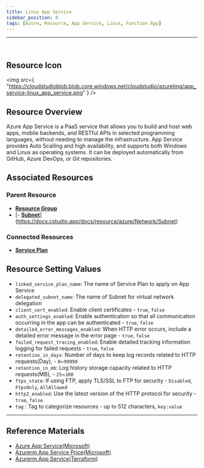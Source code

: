 ```yaml
---
title: Linux App Service
sidebar_position: 0
tags: [Azure, Resource, App Service, Linux, Function App]
---
```


<hr />
<br />

## Resource Icon

<img
    src={
        "https://cloudstudioblob.blob.core.windows.net/cloudstudio/azureImg/app_service-linux_app_service.png"
    }
/>

## Resource Overview

Azure App Service is a PaaS service that allows you to build and host web apps, mobile backends, and RESTful APIs in selected programming languages, without needing to manage the infrastructure. 
App Service provides Auto Scailing and high availability, and supports both Windows and Linux as operating systems. 
It can be deployed automatically from GitHub, Azure DevOps, or Git repositories.

## Associated Resources

### Parent Resource

-   [**Resource Group**](https://docs.cstudio.app/en/docs/resource/azure/Base/ResourceGroup)
-   [- [**Subnet**](https://docs.cstudio.app/en/docs/resource/azure/Network/Subnet)](https://docs.cstudio.app/docs/resource/azure/Network/Subnet)

### Connected Resources

-   [**Service Plan**](https://docs.cstudio.app/en/docs/resource/azure/AppService/ServicePlan)

## Resource Setting Values

-   `linked_service_plan_name`: The name of Service Plan to apply on App Service
-   `delegated_subnet_name`: The name of Subnet for virtual network delegation
-   `client_cert_enabled`: Enable client certificates - `true`, `false`
-   `auth_settings_enabled`: Enable authentication so that all communication occurring in the app can be authenticated - `true`, `false`
-   `detailed_error_messages_enabled`: When HTTP error occurs, include a detailed error message in the error page - `true`, `false`
-   `failed_request_tracing_enabled`: Enable detailed tracking information logging for failed requests - `true`, `false`
-   `retention_in_days`: Number of days to keep log records related to HTTP requests(Day), - `0`~`99999`
-   `retention_in_mb`: Log history storage capacity related to HTTP requests(MB), - `25`~`100`
-   `ftps_state`: If using FTP, apply TLS/SSL to FTP for security - `Disabled`, `FtpsOnly`, `AllAllowed`
-   `http2_enabled`: Use the latest version of the HTTP protocol for security - `true`, `false`
-   `tag` : Tag to categorize resources - up to 512 characters, `key:value`

---

## Reference Materials

-   [Azure App Service(Microsoft)](https://learn.microsoft.com/ko-kr/azure/app-service/overview)
-   [Azurerm App Service Price(Microsoft)](https://azure.microsoft.com/ko-kr/pricing/details/app-service/windows/)
-   [Azurerm App Service(Terraform)](https://registry.terraform.io/providers/hashicorp/azurerm/latest/docs/resources/app_service)
